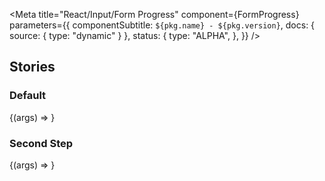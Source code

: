 

<Meta
  title="React/Input/Form Progress"
  component={FormProgress}
  parameters={{
    componentSubtitle: `${pkg.name} - ${pkg.version}`,
    docs: { source: { type: "dynamic" } },
    status: {
      type: "ALPHA",
    },
  }}
/>

## Stories

### Default

<Canvas>
  <Story name="Default" args={{ value: 1, max: 4, label: "Stap 1 van 4" }}>
    {(args) => <FormProgress {...args} />}
  </Story>
</Canvas>

<ArgsTable of={FormProgress} />

### Second Step

<Canvas>
  <Story name="Second Step" args={{ value: 2, max: 4, label: "Stap 2 van 4" }}>
    {(args) => <FormProgress {...args} />}
  </Story>
</Canvas>
